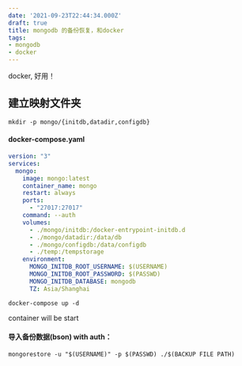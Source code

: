 ```yaml
---
date: '2021-09-23T22:44:34.000Z'
draft: true
title: mongodb 的备份恢复，和docker
tags:
- mongodb
- docker
---
```


docker, 好用！

## 建立映射文件夹

```
mkdir -p mongo/{initdb,datadir,configdb}
```

#### docker-compose.yaml

```yaml
version: "3"
services:
  mongo:
    image: mongo:latest
    container_name: mongo
    restart: always
    ports:
      - "27017:27017"
    command: --auth
    volumes:
      - ./mongo/initdb:/docker-entrypoint-initdb.d
      - ./mongo/datadir:/data/db
      - ./mongo/configdb:/data/configdb
      - ./temp:/tempstorage
    environment:
      MONGO_INITDB_ROOT_USERNAME: $(USERNAME)
      MONGO_INITDB_ROOT_PASSWORD: $(PASSWD)
      MONGO_INITDB_DATABASE: mongodb
      TZ: Asia/Shanghai
```


```
docker-compose up -d
```

container will be start

#### 导入备份数据(bson) with auth：

```
mongorestore -u "$(USERNAME)" -p $(PASSWD) ./$(BACKUP FILE PATH)
```
